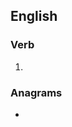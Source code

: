 ==English==

===Verb===
{{head|en|verb form}}

# {{present participle of|hibernate|lang=en|nocat=1}}

===Anagrams===
* {{anagrams|en|a=abeghiinnrt|breathing in|inbreathing}}
